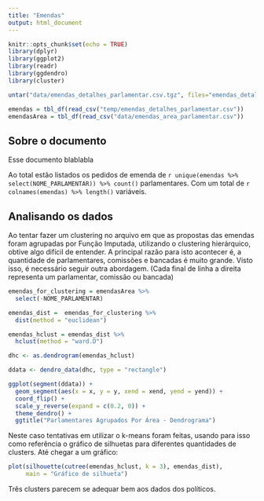 ```yaml
---
title: "Emendas"
output: html_document
---
```


```r
knitr::opts_chunk$set(echo = TRUE)
library(dplyr)
library(ggplot2)
library(readr)
library(ggdendro)
library(cluster)

untar("data/emendas_detalhes_parlamentar.csv.tgz", files="emendas_detalhes_parlamentar.csv", exdir="temp")

emendas = tbl_df(read_csv("temp/emendas_detalhes_parlamentar.csv"))
emendasArea = tbl_df(read_csv("data/emendas_area_parlamentar.csv"))
```

## Sobre o documento

Esse documento blablabla

Ao total estão listados os pedidos de emenda de `r unique(emendas %>% select(NOME_PARLAMENTAR)) %>% count()` parlamentares. Com um total de `r colnames(emendas) %>% length()` variáveis.

## Analisando os dados
Ao tentar fazer um clustering no arquivo em que as propostas das emendas foram agrupadas por Função Imputada, utilizando o clustering hierárquico, obtive algo difícil de entender. A principal razão para isto acontecer é, a quantidade de parlamentares, comissões e bancadas é muito grande. Visto isso, é necessário seguir outra abordagem. (Cada final de linha a direita representa um parlamentar, comissão ou bancada)
```r
emendas_for_clustering = emendasArea %>% 
  select(-NOME_PARLAMENTAR)

emendas_dist =  emendas_for_clustering %>% 
  dist(method = "euclidean")

emendas_hclust = emendas_dist %>% 
  hclust(method = "ward.D")

dhc <- as.dendrogram(emendas_hclust)

ddata <- dendro_data(dhc, type = "rectangle")

ggplot(segment(ddata)) + 
  geom_segment(aes(x = x, y = y, xend = xend, yend = yend)) + 
  coord_flip() +
  scale_y_reverse(expand = c(0.2, 0)) +
  theme_dendro() +
  ggtitle("Parlamentares Agrupados Por Área - Dendrograma")
```

Neste caso tentativas em utilizar o k-means foram feitas, usando para isso como referência o gráfico de silhuetas para diferentes quantidades de clusters. Até chegar a um gráfico:

```r
plot(silhouette(cutree(emendas_hclust, k = 3), emendas_dist),
     main = "Gráfico de silhueta")
```

Três clusters parecem se adequar bem aos dados dos políticos.






